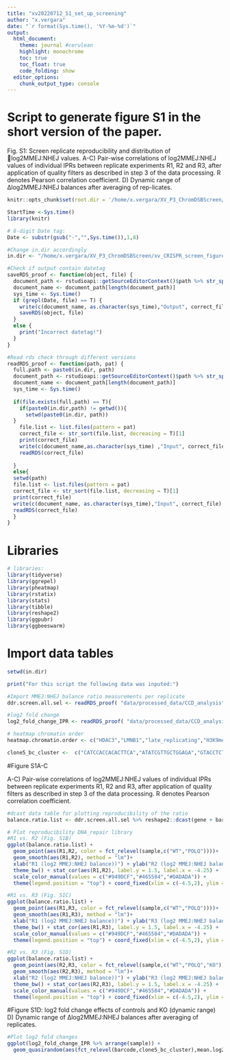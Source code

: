 ```yaml
---
title: "xv20220712_S1_set_up_screening"
author: "x.vergara"
date: "`r format(Sys.time(), '%Y-%m-%d')`"
output:
  html_document:
    theme: journal #cerulean
    highlight: monochrome
    toc: true
    toc_float: true
    code_folding: show
  editor_options:
    chunk_output_type: console
---
```

# Script to generate figure S1 in the short version of the paper.

Fig. S1: Screen replicate reproducibility and distribution of log2MMEJ:NHEJ values. A-C) Pair-wise correlations of log2MMEJ:NHEJ values of individual IPRs between replicate experiments R1, R2 and R3, after application of quality filters as described in step 3 of the data processing. R denotes Pearson correlation coefficient. D) Dynamic range of ∆log2MMEJ:NHEJ balances after averaging of rep-licates. 


```r
knitr::opts_chunk$set(root.dir = '/home/x.vergara/XV_P3_ChromDSBScreen/xv_CRISPR_screen_figures/rmarkdown/xv20210920_paper_scripts/short_version/knit_html/')

StartTime <-Sys.time()
library(knitr)

# 8-digit Date tag:
Date <- substr(gsub("-","",Sys.time()),1,8)

#Change in.dir accordingly
in.dir <- "/home/x.vergara/XV_P3_ChromDSBScreen/xv_CRISPR_screen_figures/"

#Check if output contain datetag
saveRDS_proof <- function(object, file) {
  document_path <- rstudioapi::getSourceEditorContext()$path %>% str_split(pattern = "/") %>% unlist()
  document_name <- document_path[length(document_path)]
  sys_time <- Sys.time()
  if (grepl(Date, file) == T) {
    write(c(document_name, as.character(sys_time),"Output", correct_file), file = paste0(in.dir,"log"), ncolumns = 4, sep = "\t", append = T)
    saveRDS(object, file)
  }
  else {
    print("Incorrect datetag!")
  }
}

#Read rds check through different versions
readRDS_proof <- function(path, pat) {
  full.path <- paste0(in.dir, path)
  document_path <- rstudioapi::getSourceEditorContext()$path %>% str_split(pattern = "/") %>% unlist()
  document_name <- document_path[length(document_path)]
  sys_time <- Sys.time()
  
  if(file.exists(full.path) == T){
    if(paste0(in.dir,path) != getwd()){
      setwd(paste0(in.dir, path))
  }
    file.list <- list.files(pattern = pat)
    correct_file <- str_sort(file.list, decreasing = T)[1]
    print(correct_file)
    write(c(document_name,as.character(sys_time) ,"Input", correct_file), file = paste0(in.dir,"log"), ncolumns = 4, sep = "\t", append = T)
    readRDS(correct_file)
    
  }
  else{
  setwd(path)
  file.list <- list.files(pattern = pat)
  correct_file <- str_sort(file.list, decreasing = T)[1]
  print(correct_file)
  write(c(document_name, as.character(sys_time),"Input", correct_file),file = paste0(in.dir,"log"), ncolumns = 4, sep = "\t", append = T)
  readRDS(correct_file)
  }
}
```


# Libraries
```r
# libraries:
library(tidyverse)
library(ggrepel)
library(pheatmap)
library(rstatix)
library(stats)
library(tibble)
library(reshape2)
library(ggpubr)
library(ggbeeswarm)
```



# Import data tables
```r
setwd(in.dir)

print("For this script the following data was inputed:")

#Import MMEJ:NHEJ balance ratio measurements per replicate
ddr.screen.all.sel <- readRDS_proof( "data/processed_data/CCD_analysis","raw_data")

#log2 fold change
log2_fold_change_IPR <- readRDS_proof( "data/processed_data/CCD_analysis","differentials_log2_MMEJ")

# heatmap chromatin order
heatmap.chromatin.order <- c("HDAC3","LMNB1","late_replicating","H3K9me2","H3K9me3","HDAC1","EZH2","H3K27me3","CTCF","SMC3","m5C","HDAC2","POL2","POL2AS2","H3K36me3","TTseq","Dam","H3K79me2","H2AFZ","DNAse","H3K4me3","H4K5acK8ac","H3K4me1","H3K27ac","H3K4me2")

clone5_bc_cluster <-  c("CATCCACCACACTTCA","ATATCGTTGCTGGAGA","GTACCTCTCGATAGTG","TCTTTTGAGGAGCTGA","CATTTCTGATCAATAA","TGGCCAATATTTGTCT","ACTGTCGAGTTGTCCG","GAGCGCGTCACCGGGT","GCGCACCCTTTAATTG","ACCCCTAAAGGCGCTG","CGGCCTGAAGGTCAGG","AGAAAATAATATGACG","TTGAACGCGGGCTCGG","CCGGGGACGTATGCAC","GCTAACATCACGAATC","ATACTATATTTAACGG","TATGGCTGTCGGGTAG","AGGGCGTAAAATATTT","TGTCCCTTAGTACTTT")
```


#Figure S1A-C

 A-C) Pair-wise correlations of log2MMEJ:NHEJ values of individual IPRs between replicate experiments R1, R2 and R3, after application of quality filters as described in step 3 of the data processing. R denotes Pearson correlation coefficient.

```r

#dcast data table for plotting reproducibility of the ratio
balance.ratio.list <- ddr.screen.all.sel %>% reshape2::dcast(gene + barcode + sample + well + plate ~ rep, value.var = "log2MMEJNHEJratio") %>% arrange(sample)

# Plot reproducibility DNA_repair library
#R1 vs. R2 (Fig. S1B)
ggplot(balance.ratio.list) + 
  geom_point(aes(R1,R2, color = fct_relevel(sample,c("WT","POLQ"))))+ 
  geom_smooth(aes(R1,R2), method = "lm")+ 
  xlab("R1 (log2 MMEJ:NHEJ balance))") + ylab("R2 (log2 MMEJ:NHEJ balance)") + 
  theme_bw() + stat_cor(aes(R1,R2), label.y = 1.5, label.x = -4.25) +
  scale_color_manual(values = c("#949DCF","#465584","#DADADA")) +
  theme(legend.position = "top") + coord_fixed(xlim = c(-4.5,2), ylim = c(-4.5,2))

#R1 vs. R3 (Fig. S1C)
ggplot(balance.ratio.list) + 
  geom_point(aes(R1,R3, color = fct_relevel(sample,c("WT","POLQ"))))+ 
  geom_smooth(aes(R1,R3), method = "lm")+ 
  xlab("R1 (log2 MMEJ:NHEJ balance))") + ylab("R3 (log2 MMEJ:NHEJ balance)") + 
  theme_bw() + stat_cor(aes(R1,R3), label.y = 1.5, label.x = -4.25) +
  scale_color_manual(values = c("#949DCF","#465584","#DADADA")) +
  theme(legend.position = "top") + coord_fixed(xlim = c(-4.5,2), ylim = c(-4.5,2))

#R2 vs. R3 (Fig. S1D)
ggplot(balance.ratio.list) + 
  geom_point(aes(R2,R3, color = fct_relevel(sample,c("WT","POLQ","KO"))))+ 
  geom_smooth(aes(R2,R3), method = "lm")+ 
  xlab("R2 (log2 MMEJ:NHEJ balance))") + ylab("R3 (log2 MMEJ:NHEJ balance)") + 
  theme_bw() + stat_cor(aes(R2,R3), label.y = 1.5, label.x = -4.25) +
  scale_color_manual(values = c("#949DCF","#465584","#DADADA")) +
  theme(legend.position = "top") + coord_fixed(xlim = c(-4.5,2), ylim = c(-4.5,2))

```


#Figure S1D: log2 fold change effects of controls and KO (dynamic range)
D) Dynamic range of ∆log2MMEJ:NHEJ balances after averaging of replicates. 

```r
#Plot log2 fold changes
ggplot(log2_fold_change_IPR %>% arrange(sample)) +
  geom_quasirandom(aes(fct_relevel(barcode,clone5_bc_cluster),mean.log2foldchange, color = sample), dodge.width = 0.5) + theme_bw() + theme(axis.text.x = element_blank(), legend.position = "top") + scale_color_manual(values = c("#DADADA","#465584","#949DCF")) 

```
